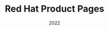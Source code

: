 ---
order: 2
title: Red Hat Product Pages
image: /images/red-hat-product-pages/thumbnail.webp
imageAltText: Screen-shot of a hero design on a Red Hat Product Page

date: 2022
keyword1: Design Systems
keyword2: UX Analytics
keyword3: Information Architecture

summary: Creating clarity in Red Hat’s extensive and complex SaaS product portfolio by auditing, standardizing, and intentionally differentiating product pages.

ctaLabel: Read Case Study
---